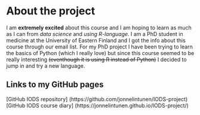 # About the project

I am **extremely excited** about this course and I am hoping to learn as much as I can from *data science* and *using R-language*. I am a PhD student in medicine at the University of Eastern Finland and I got the info about this course through our email list. For my PhD project I have been trying to learn the basics of Python (which I really love) but since this course seemed to be really interesting ~~(eventhough it is using R instead of Python)~~ I decided to jump in and try a new language.

## Links to my GitHub pages 

[GitHub IODS repository] (https://github.com/jonnelintunen/IODS-project) 
[GitHub IODS course diary] (https://jonnelintunen.github.io/IODS-project/)
